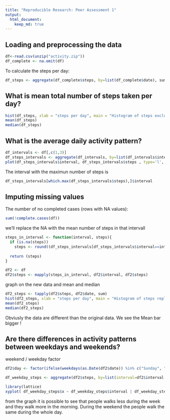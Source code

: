 ```yaml
---
title: "Reproducible Research: Peer Assessment 1"
output: 
  html_document:
    keep_md: true
---
```



## Loading and preprocessing the data
```r
df<-read.csv(unzip("activity.zip"))
df_complete <- na.omit(df)
```
To calculate the steps per day:
```r
df_steps <- aggregate(df_complete$steps, by=list(df_complete$date), sum)$x
```


## What is mean total number of steps taken per day?
```r
hist(df_steps, xlab = "steps per day", main = "Histogram of steps excluding NA")
mean(df_steps)
median(df_steps)
```



## What is the average daily activity pattern?
```r
df_intervals <- df[,c(1,3)]
df_steps_intervals <- aggregate(df_intervals, by=list(df_intervals$interval), mean, na.rm=TRUE)
plot(df_steps_intervals$interval, df_steps_intervals$steps , type='l', xlab = "intervals", ylab="number steps")
```

The interval with the maximun number of steps is
```r
df_steps_intervals[which.max(df_steps_intervals$steps),]$interval
```


## Imputing missing values
The number of no completed cases (rows with NA values):
```r
sum(!complete.cases(df))
```
we'll replace the NA with the mean number of steps in that intervall
```r
steps_in_interval <- function(interval, steps){
  if (is.na(steps))
    steps <- round((df_steps_intervals[df_steps_intervals$interval==interval, "steps"]))
   
  return (steps)
}

df2 <- df
df2$steps <- mapply(steps_in_interval, df2$interval, df2$steps)
```

graph on the new data and mean and median
```r
df2_steps <- tapply(df2$steps, df2$date, sum)
hist(df2_steps, xlab = "steps per day", main = "Histogram of steps replacing NA with mean")
mean(df2_steps)
median(df2_steps)
```

Obviusly the data are different than the original data. We see the Mean bar bigger !


## Are there differences in activity patterns between weekdays and weekends?

weekend / weekday factor
```r
df2$day <- factor(ifelse(weekdays(as.Date(df2$date)) %in% c("Sunday", "Saturday") ,"weekend", "weekday"))
```

```r
df_weekday_steps <- aggregate(df2$steps, by=list(interval=df2$interval, weekday=df2$day), mean)

library(lattice)
xyplot( df_weekday_steps$x ~ df_weekday_steps$interval | df_weekday_steps$weekday, type = "l", xlab = "interval", ylab = "number steps", layout = c(1, 2) )
```
from the graph it is possible to see that people walks less during the week and they walk more in the morning. During the weekend the people walk the same during the whole day.

